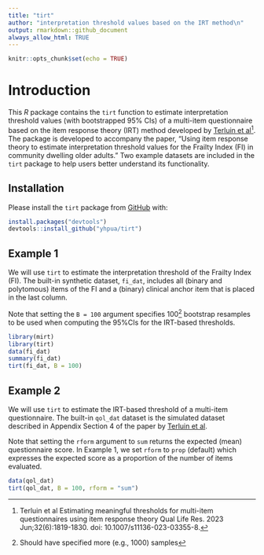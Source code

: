 ```yaml
---
title: "tirt"
author: "interpretation threshold values based on the IRT method\n"
output: rmarkdown::github_document
always_allow_html: TRUE
---
```


```r
knitr::opts_chunk$set(echo = TRUE)
```

# Introduction

This $R$ package contains the `tirt` function to estimate interpretation threshold values (with bootstrapped 95% CIs) of a multi-item questionnaire based on the item response theory (IRT) method developed by [Terluin et al[^1] ](https://pubmed.ncbi.nlm.nih.gov/36780033/). The package is developed to accompany the paper, "Using item response theory to estimate interpretation threshold values for the Frailty Index (FI) in community dwelling older adults."  Two example datasets are included in the `tirt` package to help users better understand its functionality. 


[^1]: Terluin et al Estimating meaningful thresholds for multi-item questionnaires using item response theory Qual Life Res. 2023 Jun;32(6):1819-1830. doi: 10.1007/s11136-023-03355-8.



## Installation
Please install the `tirt` package from [GitHub](https://github.com/yhpua/tirt) with:

``` r
install.packages("devtools")
devtools::install_github("yhpua/tirt")
```

## Example 1
We will use `tirt` to estimate the interpretation threshold of the Frailty Index (FI). The built-in synthetic dataset, `fi_dat`, includes all (binary and polytomous) items of the FI and a (binary) clinical anchor item that is placed in the last column.     

Note that setting the `B = 100` argument specifies 100[^2] bootstrap resamples to be used when computing the 95%CIs for the IRT-based thresholds.    

[^2]: Should have specified more (e.g., 1000) samples

```r
library(mirt)
library(tirt)
data(fi_dat)
summary(fi_dat)
tirt(fi_dat, B = 100)  
```


## Example 2
We will use `tirt` to estimate the IRT-based threshold of a multi-item questionnaire. The built-in `qol_dat` dataset is the simulated dataset described in Appendix Section 4 of the paper by [Terluin et al](https://pubmed.ncbi.nlm.nih.gov/36780033/).    

Note that setting the `rform` argument to `sum` returns the expected (mean) questionnaire score. In Example 1, we set `rform` to `prop` (default) which expresses the expected score as a proportion of the number of items evaluated.    

```r
data(qol_dat)
tirt(qol_dat, B = 100, rform = "sum")
```


 
